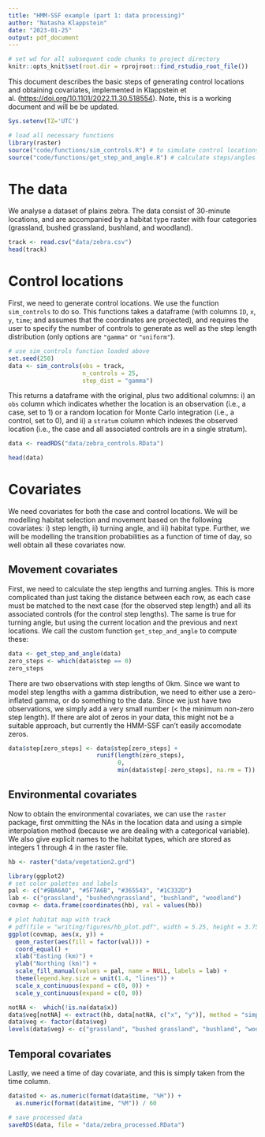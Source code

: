 ```yaml
---
title: "HMM-SSF example (part 1: data processing)"
author: "Natasha Klappstein"
date: "2023-01-25"
output: pdf_document
---
```


```r
# set wd for all subsequent code chunks to project directory
knitr::opts_knit$set(root.dir = rprojroot::find_rstudio_root_file())
```

This document describes the basic steps of generating control locations and obtaining covariates, implemented in Klappstein et al. ([https://doi.org/10.1101/2022.11.30.518554](https://doi.org/10.1101/2022.11.30.518554)). Note, this is a working document and will be be updated. 

```r
Sys.setenv(TZ='UTC') 
```
```r
# load all necessary functions
library(raster)
source("code/functions/sim_controls.R") # to simulate control locations
source("code/functions/get_step_and_angle.R") # calculate steps/angles in a case-control df
```

# The data
We analyse a dataset of plains zebra. The data consist of 30-minute locations, and are accompanied by a habitat type raster with four categories (grassland, bushed grassland, bushland, and woodland). 
```r
track <- read.csv("data/zebra.csv")
head(track)
```
# Control locations
First, we need to generate control locations. We use the function `sim_controls` to do so. This functions takes a dataframe (with columns `ID`, `x`, `y`, `time`; and assumes that the coordinates are projected), and requires the user to specify the number of controls to generate as well as the step length distribution (only options are `"gamma"` or `"uniform"`). 

```r
# use sim_controls function loaded above
set.seed(250)
data <- sim_controls(obs = track, 
                     n_controls = 25, 
                     step_dist = "gamma")
```
This returns a dataframe with the original, plus two additional columns: i) an `obs` column which indicates whether the location is an observation (i.e., a case, set to 1) or a random location for Monte Carlo integration (i.e., a control, set to 0), and ii) a `stratum` column which indexes the observed location (i.e., the case and all associated controls are in a single stratum).
```r
data <- readRDS("data/zebra_controls.RData")
```
```r
head(data)
```

# Covariates
We need covariates for both the case and control locations. We will be modelling habitat selection and movement based on the following covariates: i) step length, ii) turning angle, and iii) habitat type. Further, we will be modelling the transition probabilities as a function of time of day, so well obtain all these covariates now.

## Movement covariates
First, we need to calculate the step lengths and turning angles. This is more complicated than just taking the distance between each row, as each case must be matched to the next case (for the observed step length) and all its associated controls (for the control step lengths). The same is true for turning angle, but using the current location and the previous and next locations. We call the custom function `get_step_and_angle` to compute these:
```r
data <- get_step_and_angle(data)
zero_steps <- which(data$step == 0)
zero_steps
```
There are two observations with step lengths of 0km. Since we want to model step lengths with a gamma distribution, we need to either use a zero-inflated gamma, or do something to the data. Since we just have two observations, we simply add a very small number ($<$ the minimum non-zero step length). If there are alot of zeros in your data, this might not be a suitable approach, but currently the HMM-SSF can't easily accomodate zeros. 
```r
data$step[zero_steps] <- data$step[zero_steps] + 
                         runif(length(zero_steps), 
                               0, 
                               min(data$step[-zero_steps], na.rm = T))
```
## Environmental covariates

Now to obtain the environmental covariates, we can use the `raster` package, first ommitting the NAs in the location data and using a simple interpolation method (because we are dealing with a categorical variable). We also give explicit names to the habitat types, which are stored as integers 1 through 4 in the raster file. 

```r
hb <- raster("data/vegetation2.grd")
```
```r
library(ggplot2)
# set color palettes and labels
pal <- c("#9BA6A0", "#5F7A6B", "#365543", "#1C332D")
lab <- c("grassland", "bushed\ngrassland", "bushland", "woodland")
covmap <- data.frame(coordinates(hb), val = values(hb))

# plot habitat map with track
# pdf(file = "writing/figures/hb_plot.pdf", width = 5.25, height = 3.75)
ggplot(covmap, aes(x, y)) + 
  geom_raster(aes(fill = factor(val))) +
  coord_equal() + 
  xlab("Easting (km)") + 
  ylab("Northing (km)") +
  scale_fill_manual(values = pal, name = NULL, labels = lab) +
  theme(legend.key.size = unit(1.4, "lines")) +
  scale_x_continuous(expand = c(0, 0)) +
  scale_y_continuous(expand = c(0, 0))
```
```r
notNA <-  which(!is.na(data$x))
data$veg[notNA] <- extract(hb, data[notNA, c("x", "y")], method = "simple")
data$veg <- factor(data$veg)
levels(data$veg) <- c("grassland", "bushed grassland", "bushland", "woodland")
``` 

## Temporal covariates
Lastly, we need a time of day covariate, and this is simply taken from the time column. 
```r
data$tod <- as.numeric(format(data$time, "%H")) + 
  as.numeric(format(data$time, "%M")) / 60
```
```r
# save processed data
saveRDS(data, file = "data/zebra_processed.RData")
```





